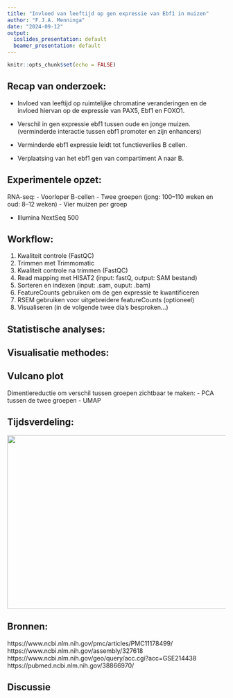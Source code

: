 ```yaml
---
title: "Invloed van leeftijd op gen expressie van Ebf1 in muizen"
author: "F.J.A. Menninga"
date: "2024-09-12"
output:
  ioslides_presentation: default
  beamer_presentation: default
---
```


```r
knitr::opts_chunk$set(echo = FALSE)
```


## Recap van onderzoek: ##
- Invloed van leeftijd op ruimtelijke chromatine veranderingen en de invloed hiervan op de expressie van PAX5, Ebf1 en FOXO1.

- Verschil in gen expressie ebf1 tussen oude en jonge muizen. (verminderde interactie tussen ebf1 promoter en zijn enhancers)
- Verminderde ebf1 expressie leidt tot functieverlies B cellen.
- Verplaatsing van het ebf1 gen van compartiment A naar B.


## Experimentele opzet: ##
RNA-seq:
- Voorloper B-cellen
- Twee groepen (jong: 100–110 weken en oud: 8–12 weken)
- Vier muizen per groep

- Illumina NextSeq 500

## Workflow: ##
1. Kwaliteit controle (FastQC)
2. Trimmen met Trimmomatic
3. Kwaliteit controle na trimmen (FastQC)
4. Read mapping met HISAT2 (input: fastQ, output: SAM bestand)
5. Sorteren en indexen (input: .sam, ouput: .bam)
6. FeatureCounts gebruiken om de gen expressie te kwantificeren
7. RSEM gebruiken voor uitgebreidere featureCounts (optioneel)
8. Visualiseren (in de volgende twee dia's besproken...)

## Statistische analyses: ##


## Visualisatie methodes: ##

**Vulcano plot**
- 
Dimentiereductie om verschil tussen groepen zichtbaar te maken:
- PCA tussen de twee groepen
- UMAP

## Tijdsverdeling:
<img align="center" width="800" height="400" src=gannt_chart.png>


## Bronnen:
https://www.ncbi.nlm.nih.gov/pmc/articles/PMC11178499/
https://www.ncbi.nlm.nih.gov/assembly/327618
https://www.ncbi.nlm.nih.gov/geo/query/acc.cgi?acc=GSE214438
https://pubmed.ncbi.nlm.nih.gov/38866970/

## Discussie







